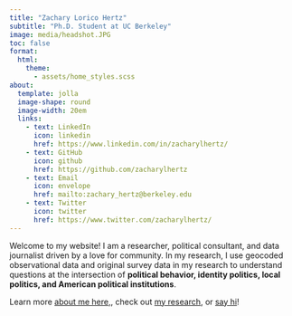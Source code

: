 ```yaml
---
title: "Zachary Lorico Hertz"
subtitle: "Ph.D. Student at UC Berkeley"
image: media/headshot.JPG
toc: false
format:
  html:
    theme: 
      - assets/home_styles.scss
about: 
  template: jolla
  image-shape: round
  image-width: 20em
  links:
    - text: LinkedIn
      icon: linkedin
      href: https://www.linkedin.com/in/zacharylhertz/
    - text: GitHub
      icon: github
      href: https://github.com/zacharylhertz
    - text: Email
      icon: envelope
      href: mailto:zachary_hertz@berkeley.edu
    - text: Twitter
      icon: twitter
      href: https://www.twitter.com/zacharylhertz/
---
```


Welcome to my website! I am a researcher, political consultant, and data journalist driven by a love for community. In my research, I use geocoded observational data and original survey data in my research to understand questions at the intersection of **political behavior, identity politics, local politics, and American political institutions**.

Learn more [about me here,](https://zacharylhertz.github.io/about/), check out [my research](https://zacharylhertz.github.io/research/), or [say hi](mailto:zachary_hertz@berkeley.edu?subject=Hi!)!
